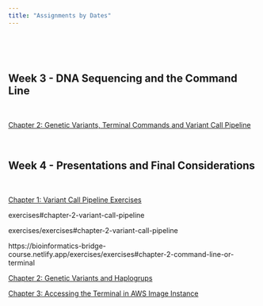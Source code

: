 ```yaml
---
title: "Assignments by Dates"
---
```


\

\

## **Week 3 - DNA Sequencing and the Command Line**



\

<a href="exercises/exercises#chapter-2-introductory-commands-in-command-line-or-terminal" > Chapter 2: Genetic Variants, Terminal Commands and Variant Call Pipeline</a>


\

## **Week 4 - Presentations and Final Considerations**


\
          
<a href="exercises/exercises#chapter-2-variant-call-pipeline" > Chapter 1: Variant Call Pipeline Exercises</a>


exercises#chapter-2-variant-call-pipeline

exercises/exercises#chapter-2-variant-call-pipeline

https://bioinformatics-bridge-course.netlify.app/exercises/exercises#chapter-2-command-line-or-terminal

          
<a href="exercises/exercises#chapter-1-genetic-variants-and-haplogroups" > Chapter 2: Genetic Variants and Haplogrups</a>


<a href="exercises/exercises#chapter-3-accessing-the-terminal-in-aws-image-instance" > Chapter 3: Accessing the Terminal in AWS Image Instance</a>

